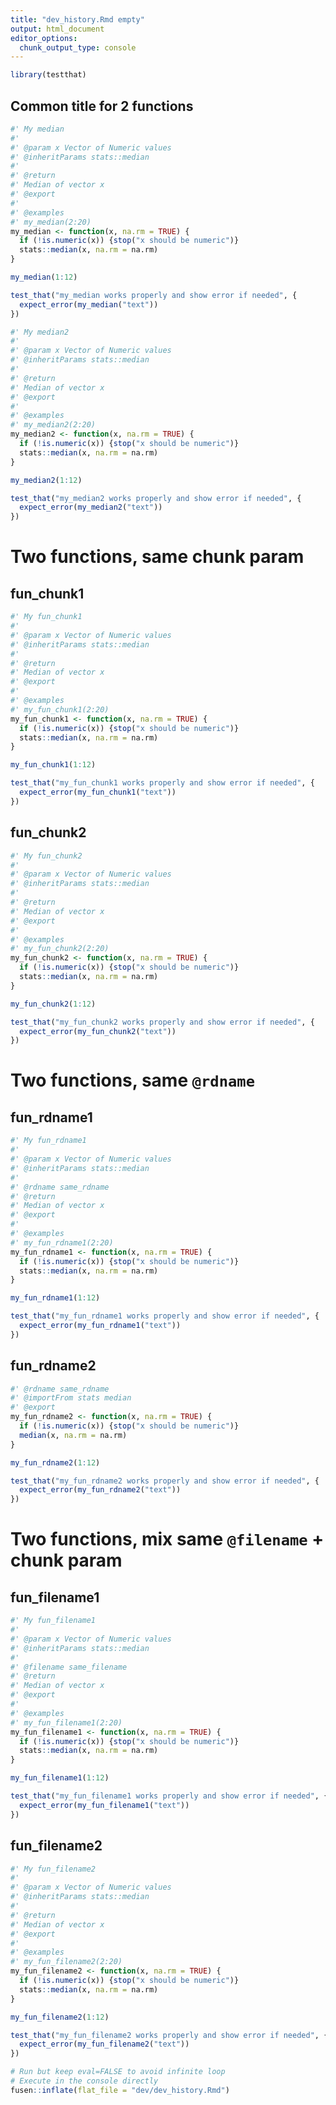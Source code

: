 ```yaml
---
title: "dev_history.Rmd empty"
output: html_document
editor_options: 
  chunk_output_type: console
---
```


```r
library(testthat)
```

## Common title for 2 functions

```r
#' My median
#'
#' @param x Vector of Numeric values
#' @inheritParams stats::median
#'
#' @return
#' Median of vector x
#' @export
#'
#' @examples
#' my_median(2:20)
my_median <- function(x, na.rm = TRUE) {
  if (!is.numeric(x)) {stop("x should be numeric")}
  stats::median(x, na.rm = na.rm)
}
```

```r
my_median(1:12)
```

```r
test_that("my_median works properly and show error if needed", {
  expect_error(my_median("text"))
})
```

```r
#' My median2
#'
#' @param x Vector of Numeric values
#' @inheritParams stats::median
#'
#' @return
#' Median of vector x
#' @export
#'
#' @examples
#' my_median2(2:20)
my_median2 <- function(x, na.rm = TRUE) {
  if (!is.numeric(x)) {stop("x should be numeric")}
  stats::median(x, na.rm = na.rm)
}
```

```r
my_median2(1:12)
```

```r
test_that("my_median2 works properly and show error if needed", {
  expect_error(my_median2("text"))
})
```

# Two functions, same chunk param
## fun_chunk1

```r
#' My fun_chunk1
#'
#' @param x Vector of Numeric values
#' @inheritParams stats::median
#'
#' @return
#' Median of vector x
#' @export
#'
#' @examples
#' my_fun_chunk1(2:20)
my_fun_chunk1 <- function(x, na.rm = TRUE) {
  if (!is.numeric(x)) {stop("x should be numeric")}
  stats::median(x, na.rm = na.rm)
}
```

```r
my_fun_chunk1(1:12)
```

```r
test_that("my_fun_chunk1 works properly and show error if needed", {
  expect_error(my_fun_chunk1("text"))
})
```

## fun_chunk2

```r
#' My fun_chunk2
#'
#' @param x Vector of Numeric values
#' @inheritParams stats::median
#'
#' @return
#' Median of vector x
#' @export
#'
#' @examples
#' my_fun_chunk2(2:20)
my_fun_chunk2 <- function(x, na.rm = TRUE) {
  if (!is.numeric(x)) {stop("x should be numeric")}
  stats::median(x, na.rm = na.rm)
}
```

```r
my_fun_chunk2(1:12)
```

```r
test_that("my_fun_chunk2 works properly and show error if needed", {
  expect_error(my_fun_chunk2("text"))
})
```

# Two functions, same `@rdname`
## fun_rdname1

```r
#' My fun_rdname1
#'
#' @param x Vector of Numeric values
#' @inheritParams stats::median
#'
#' @rdname same_rdname
#' @return
#' Median of vector x
#' @export
#'
#' @examples
#' my_fun_rdname1(2:20)
my_fun_rdname1 <- function(x, na.rm = TRUE) {
  if (!is.numeric(x)) {stop("x should be numeric")}
  stats::median(x, na.rm = na.rm)
}
```

```r
my_fun_rdname1(1:12)
```

```r
test_that("my_fun_rdname1 works properly and show error if needed", {
  expect_error(my_fun_rdname1("text"))
})
```

## fun_rdname2

```r
#' @rdname same_rdname
#' @importFrom stats median
#' @export
my_fun_rdname2 <- function(x, na.rm = TRUE) {
  if (!is.numeric(x)) {stop("x should be numeric")}
  median(x, na.rm = na.rm)
}
```

```r
my_fun_rdname2(1:12)
```

```r
test_that("my_fun_rdname2 works properly and show error if needed", {
  expect_error(my_fun_rdname2("text"))
})
```

# Two functions, mix same `@filename` + chunk param
## fun_filename1

```r
#' My fun_filename1
#'
#' @param x Vector of Numeric values
#' @inheritParams stats::median
#'
#' @filename same_filename
#' @return
#' Median of vector x
#' @export
#'
#' @examples
#' my_fun_filename1(2:20)
my_fun_filename1 <- function(x, na.rm = TRUE) {
  if (!is.numeric(x)) {stop("x should be numeric")}
  stats::median(x, na.rm = na.rm)
}
```

```r
my_fun_filename1(1:12)
```

```r
test_that("my_fun_filename1 works properly and show error if needed", {
  expect_error(my_fun_filename1("text"))
})
```

## fun_filename2

```r
#' My fun_filename2
#'
#' @param x Vector of Numeric values
#' @inheritParams stats::median
#'
#' @return
#' Median of vector x
#' @export
#'
#' @examples
#' my_fun_filename2(2:20)
my_fun_filename2 <- function(x, na.rm = TRUE) {
  if (!is.numeric(x)) {stop("x should be numeric")}
  stats::median(x, na.rm = na.rm)
}
```

```r
my_fun_filename2(1:12)
```

```r
test_that("my_fun_filename2 works properly and show error if needed", {
  expect_error(my_fun_filename2("text"))
})
```

```r
# Run but keep eval=FALSE to avoid infinite loop
# Execute in the console directly
fusen::inflate(flat_file = "dev/dev_history.Rmd")
```
